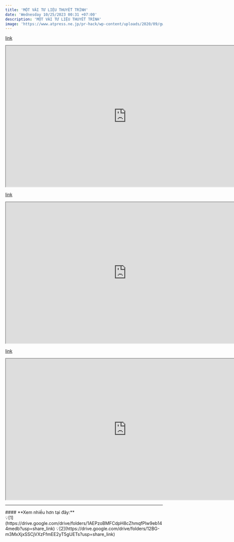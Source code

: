 ```yaml
---
title: 'MỘT VÀI TƯ LIỆU THUYẾT TRÌNH'
date: 'Wednesday 10/25/2023 00:31 +07:00'
description: 'MỘT VÀI TƯ LIỆU THUYẾT TRÌNH'
image: 'https://www.atpress.ne.jp/pr-hack/wp-content/uploads/2020/09/gwph1N60VaoTl3JWZZyJ-scaled.jpg'
---
```


[link](https://www.canva.com/design/DAFNzj1DsoA/tSnm4UzQ-9PoyYSsdB1D5Q/edit?utm_content=DAFNzj1DsoA&utm_campaign=designshare&utm_medium=link2&utm_source=sharebutton)

<iframe
   src="https://drive.google.com/file/d/1uu4v92zBJ32zo8Z0IOE4ksmtVhSWSkOt/preview"
   width="770"
   height="450"
   allow="autoplay"
></iframe>

[link](https://www.canva.com/design/DAFOjHhwNB0/WloCD3PALdarnfBmXPnYFg/edit?utm_content=DAFOjHhwNB0&utm_campaign=designshare&utm_medium=link2&utm_source=sharebutton)

<iframe
   src="https://drive.google.com/file/d/1BibNzAK_8Mc7ihCZ1Nf5mYIFN1BRXhtp/preview"
   width="770"
   height="450"
   allow="autoplay"
></iframe>

[link](https://www.canva.com/design/DAFPS8glYqU/XtCAwlso76_8o2geeN22ag/edit?utm_content=DAFPS8glYqU&utm_campaign=designshare&utm_medium=link2&utm_source=sharebutton)

<iframe
   src="https://drive.google.com/file/d/1oeEXFyMLKr3pG0xCGsVJ38Gz2rqQnRdy/preview"
   width="770"
   height="450"
   allow="autoplay"
></iframe>

---
<div className="bg-[#ffefef] w-fit px-2 py-0 space-y-0 rounded-lg mt-4 mx-auto">
#### **Xem nhiều hơn tại đây:**
</div>

<div className="flex align-middle justify-center m-auto">
💡[1](https://drive.google.com/drive/folders/1AEPzoBMFCdpH8cZhmqfPlw9eb144medb?usp=share_link)
💡[2](https://drive.google.com/drive/folders/12BG-m3MxXjxSSCjVXzFfmEE2yT5gUETs?usp=share_link)
</div>